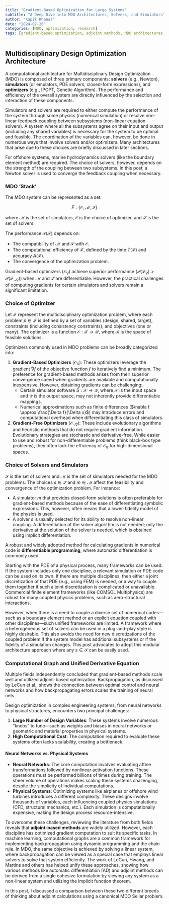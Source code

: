 ```yaml
---
title: "Gradient-Based Optimization for Large Systems"
subtitle: "A Deep Dive into MDO Architectures, Solvers, and Simulators"
author: "Kapil Khanal"
date: "2024-07-26"
categories: [MDO, optimization, research]
tags: [gradient-based optimization, adjoint methods, MDO architectures, automatic differentiation]
---
```


## Multidisciplinary Design Optimization Architecture

A computational architecture for Multidisciplinary Design Optimization (MDO) is composed of three primary components: **solvers** (e.g., Newton), **simulators** (or emulators, PDE solvers, closed-form expressions), and **optimizers** (e.g., IPOPT, Genetic Algorithm). The performance and efficiency of the overall system are directly influenced by the selection and interaction of these components.

Simulators and solvers are required to either compute the performance of the system through some physics (numerical simulation) or resolve non-linear feedback coupling between subsystems (non-linear equation solvers). A system where all the subsystems agree on their input and output (including any shared variables) is necessary for the system to be optimal and feasible. The coordination of the variables can, however, be done in numerous ways that involve solvers and/or optimizers. Many architectures that arise due to these choices are briefly discussed in later sections.

For offshore systems, marine hydrodynamics solvers (like the boundary element method) are required. The choice of solvers, however, depends on the strength of the coupling between two subsystems. In this post, a Newton solver is used to converge the feedback coupling when necessary.

### MDO 'Stack'

The MDO system can be represented as a set:

$$F:\{\mathcal{O}, \mathcal{M}, \mathcal{S}\}$$

where $\mathcal{M}$ is the set of simulators, $\mathcal{O}$ is the choice of optimizer, and $\mathcal{S}$ is the set of solvers.

The performance $\mathcal{P}(\mathcal{F})$ depends on:

- The compatibility of $\mathcal{M}$ and $\mathcal{S}$ with $\mathcal{O}$.
- The computational efficiency of $\mathcal{F}$, defined by the time $T(\mathcal{F})$ and accuracy $A(\mathcal{F})$.
- The convergence of the optimization problem.

Gradient-based optimizers ($\mathcal{O}_{\nabla}$) achieve superior performance ($\mathcal{P}(\mathcal{F}_{\nabla}) > \mathcal{P}(\mathcal{F}_{\neg \nabla})$) when $\mathcal{M}$ and $\mathcal{S}$ are differentiable. However, the practical challenges of computing gradients for certain simulators and solvers remain a significant limitation.

### Choice of Optimizer

Let $\mathcal{F}$ represent the multidisciplinary optimization problem, where each problem $p \in \mathcal{F}$ is defined by a set of variables (design, shared, target), constraints (including consistency constraints), and objectives (one or many). The optimizer is a function $\mathcal{O}: \mathcal{F} \to \mathcal{R}$, where $\mathcal{R}$ is the space of feasible solutions.

Optimizers commonly used in MDO problems can be broadly categorized into:

1.  **Gradient-Based Optimizers** ($\mathcal{O}_{\nabla}$): These optimizers leverage the gradient $\nabla f$ of the objective function $f$ to iteratively find a minimum. The preference for gradient-based methods arises from their superior convergence speed when gradients are available and computationally inexpensive. However, obtaining gradients can be challenging:
    - Certain simulator software $S: \mathcal{X} \to \mathcal{Y}$, where $\mathcal{X}$ is the input space and $\mathcal{Y}$ is the output space, may not inherently provide differentiable mappings.
    - Numerical approximations such as finite differences ($\nabla f \approx \frac{\Delta f}{\Delta x}$) may introduce errors and computational overhead when differentiating this class of simulators.

2.  **Gradient-Free Optimizers** ($\mathcal{O}_{\neg \nabla}$): These include evolutionary algorithms and heuristic methods that do not require gradient information. Evolutionary strategies are stochastic and derivative-free. While easier to use and robust for non-differentiable problems (think black-box type problems), they often lack the efficiency of $\mathcal{O}_{\nabla}$ for high-dimensional spaces.

### Choice of Solvers and Simulators

$\mathcal{S}$ is the set of solvers and $\mathcal{M}$ is the set of simulators needed for the MDO problems. The choices $s \in \mathcal{S}$ and $m \in \mathcal{M}$ affect the feasibility and convergence of the optimization problem. For instance:

- A simulator $m$ that provides closed-form solutions is often preferable for gradient-based methods because of the ease of differentiating symbolic expressions. This, however, often means that a lower-fidelity model of the physics is used.
- A solver $s$ is usually selected for its ability to resolve non-linear coupling. A differentiation of the solver algorithm is not needed; only the derivative at the solution of the solver is needed, which is obtained using implicit differentiation.

A robust and widely adopted method for calculating gradients in numerical code is **differentiable programming**, where automatic differentiation is commonly used.

Starting with the PDE of a physical process, many frameworks can be used. If the system includes only one discipline, a relevant simulation or PDE code can be used on its own. If there are multiple disciplines, then either a joint discretization of that PDE (e.g., using FEM) is needed, or a way to couple them together if such a joint discretization is complicated or unavailable. Commercial finite element frameworks (like COMSOL Multiphysics) are robust for many coupled physics problems, such as aero-structural interactions.

However, when there is a need to couple a diverse set of numerical codes—such as a boundary element method or an explicit equation coupled with other disciplines—such unified frameworks are limited. A framework where a heterogeneous set of solvers can be used in a plug-and-play style is highly desirable. This also avoids the need for new discretizations of the coupled problem if the system model has additional subsystems or if the fidelity of a simulation changes. This post advocates to adopt this modular architecture approach where any $s \in \mathcal{S}$ can be easily used.

### Computational Graph and Unified Derivative Equation

Multiple fields independently concluded that gradient-based methods scale well and utilized adjoint-based optimization. Backpropagation, as discussed by LeCun et al., shows the connection between optimal control and neural networks and how backpropagating errors scales the training of neural nets.

Design optimization in complex engineering systems, from neural networks to physical structures, encounters two principal challenges:

1.  **Large Number of Design Variables**: These systems involve numerous "knobs" to tune—such as weights and biases in neural networks or geometric and material properties in physical systems.
2.  **High Computational Cost**: The computation required to evaluate these systems often lacks scalability, creating a bottleneck.

#### Neural Networks vs. Physical Systems

-   **Neural Networks**: The core computation involves evaluating affine transformations followed by nonlinear activation functions. These operations must be performed billions of times during training. The sheer volume of operations makes scaling these systems challenging, despite the simplicity of individual computations.
-   **Physical Systems**: Optimizing systems like airplanes or offshore wind turbines introduces a different complexity. These designs involve thousands of variables, each influencing coupled physics simulations (CFD, structural mechanics, etc.). Each simulation is computationally expensive, making the design process resource-intensive.

To overcome these challenges, reviewing the literature from both fields reveals that **adjoint-based methods** are widely utilized. However, each discipline has optimized gradient computation to suit its specific tasks. In machine learning, computational graphs are a common framework for implementing backpropagation using dynamic programming and the chain rule. In MDO, the same objective is achieved by solving a linear system, where backpropagation can be viewed as a special case that employs linear solvers to solve that system efficiently. The work of LeCun, Hwang, and Martins and others has helped unify these approaches, showing how various methods like automatic differentiation (AD) and adjoint methods can be derived from a single cohesive formulation by viewing any system as a non-linear system and utilizing the implicit function theorem.

In this post, I discussed a comparison between these two different breeds of thinking about adjoint calculations using a canonical MDO Sellar problem.

<!-- ### MDO Architectures for Offshore Systems

A comparison between monolithic and distributed optimization architectures is performed in this section. Among many, the two most common architectures, Multidisciplinary Feasible (MDF) and Collaborative Optimization (CO), are used to showcase how these architectures could be adopted for the design optimization of offshore structures.  -->